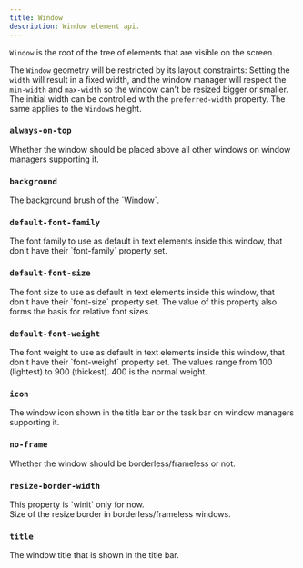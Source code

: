 ```yaml
---
title: Window
description: Window element api.
---
```


`Window` is the root of the tree of elements that are visible on the screen.

The `Window` geometry will be restricted by its layout constraints: Setting the `width` will result in a fixed width,
and the window manager will respect the `min-width` and `max-width` so the window can't be resized bigger
or smaller. The initial width can be controlled with the `preferred-width` property. The same applies to the `Window`s height.

### `always-on-top`
<SlintProperty propName="always-on-top" typeName="bool" defaultValue="false">
Whether the window should be placed above all other windows on window managers supporting it.
</SlintProperty>

### `background`
<SlintProperty propName="background" typeName="brush" defaultValue="depends on the style">
The background brush of the `Window`.
</SlintProperty>

### `default-font-family`
<SlintProperty propName="default-font-family" typeName="string">
The font family to use as default in text elements inside this window, that don't have their `font-family` property set.
</SlintProperty>

### `default-font-size`
<SlintProperty propName="default-font-size" typeName="length" defaultValue="0" propertyVisibility="in-out">
The font size to use as default in text elements inside this window, that don't have their `font-size` property set. The value of this property also forms the basis for relative font sizes.
</SlintProperty>

### `default-font-weight`
<SlintProperty propName="default-font-weight" typeName="int"  >
The font weight to use as default in text elements inside this window, that don't have their `font-weight` property set. The values range from 100 (lightest) to 900 (thickest). 400 is the normal weight.
</SlintProperty>

### `icon`
<SlintProperty propName="icon" typeName="image">
The window icon shown in the title bar or the task bar on window managers supporting it.
</SlintProperty>

### `no-frame`
<SlintProperty propName="no-frame" typeName="bool" defaultValue="false">
Whether the window should be borderless/frameless or not.
</SlintProperty>

### `resize-border-width`
<SlintProperty propName="resize-border-width" typeName="length" defaultValue="0">
    <Aside type="caution" title="Caution">
    This property is `winit` only for now.
    </Aside>
    Size of the resize border in borderless/frameless windows.
</SlintProperty>

### `title`
<SlintProperty propName="title" typeName="string" defaultValue="empty">
The window title that is shown in the title bar.
</SlintProperty>
